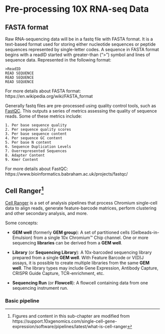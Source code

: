 # Pre-processing 10X RNA-seq Data {#raw2matrix}

## FASTA format

Raw RNA-sequencing data will be in a fastq file with FASTA format. It is a text-based format used for storing either nucleotide sequences or peptide sequences represented by single-letter codes. A sequence in FASTA format begins with a readID started with greater-than (">") symbol and lines of sequence data. Represented in the following format:

```
>ReadID
READ SEQUENCE
READ SEQUENCE
READ SEQUENCE
```

For more details about FASTA format: https://en.wikipedia.org/wiki/FASTA_format

Generally fastq files are pre-processed using quality control tools, such as [FastQC](https://www.bioinformatics.babraham.ac.uk/projects/fastqc/). This outputs a series of metrics assessing the quality of sequence reads. Some of these metrics include:
```
1. Per base sequence quality
2. Per sequence quality scores
3. Per base sequence content
4. Per sequence GC content
5. Per base N content
6. Sequence Duplication Levels
7. Overrepresented Sequences
8. Adapter Content
9. Kmer Content
```

For more details about FastQC: https://www.bioinformatics.babraham.ac.uk/projects/fastqc/

## Cell Ranger^[Figures and content in this sub-chapter are modified from https://support.10xgenomics.com/single-cell-gene-expression/software/pipelines/latest/what-is-cell-ranger]

[Cell Ranger](https://support.10xgenomics.com/single-cell-gene-expression/software/pipelines/latest/what-is-cell-ranger) is a set of analysis pipelines that process Chromium single-cell data to align reads, generate feature-barcode matrices, perform clustering and other secondary analysis, and more.

Some concepts:

* **GEM well** (formerly **GEM group**): A set of partitioned cells (Gelbeads-in-Emulsion) from a single 10x Chromium™ Chip channel. One or more sequencing **libraries** can be derived from a **GEM well**.

* **Library** (or **Sequencing Library**): A 10x-barcoded sequencing library prepared from a single **GEM well**. With Feature Barcode or V(D)J assays, it is possible to create multiple libraries from the same **GEM well**. The library types may include Gene Expression, Antibody Capture, CRISPR Guide Capture, TCR-enrichment, etc.

* **Sequencing Run** (or **Flowcell**): A flowcell containing data from one sequencing instrument run.

### Basic pipeline
